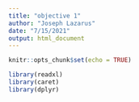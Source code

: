 ```yaml
---
title: "objective 1"
author: "Joseph Lazarus"
date: "7/15/2021"
output: html_document
---
```


```r
knitr::opts_chunk$set(echo = TRUE)
```

```r
library(readxl)
library(caret)
library(dplyr)
```
```r

```

